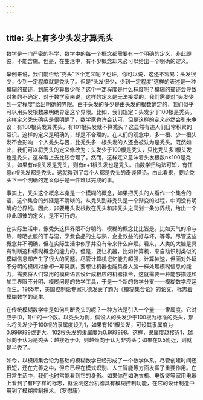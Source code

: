 ```yaml
---
---
---
```

title: 头上有多少头发才算秃头
---




数学是一门严密的科学，数学中的每一个概念都需要有一个明确的定义，非此即彼，不能含糊。但是，在生活中，有不少概念却未必可以给出一个明确的定义。

举例来说，我们能否给“秃头”下个定义呢？也许，你可以说，这还不容易：头发很少，少到一定程度就是秃头了。但是“头发很少，少到一定程度”这样的表述是一种模糊的描述，到底多少算很少呢？这个一定程度是什么程度呢？模糊的描述会导致对象的不确定，对于数学家来说，这样的定义是无法接受的。我们需要对“头发少到一定程度”给出明确的界限。由于头发的多少是由头发的根数确定的，我们似乎可以用头发根数来明确界定这个界限。比如，我们规定：头发少于100根是秃头。这样定义秃头确实是很明确了，数学家也许会认可，但是这样的定义必然会引来争议：有100根头发算秃头，有101根头发就不算秃头？这显然有违人们日常积累的常识。这样的定义是明确的，却是不合理的。在人们的观念中，多一根、少一根头发不会影响一个人秃头与否，比秃头多一根头发的人还会被认为是秃头。既然如此，我们可以将秃头的定义修改为：头发少于100根是秃头，只比秃头多1根头发也是秃头。这样看上去比较合理了。然而，这样定义意味着头发根数n≤100是秃头，如果有n根头发是秃头，则有n+1根头发也是秃头。由数学归纳法可知，有任意n根头发都是秃头。这就得到了每个人都是秃头的奇谈怪论。由此看来，要给秃头下一个明确的定义似乎是一件难以完成的事。



事实上，秃头这个概念本身是一个模糊的概念，如果把秃头的人看作一个集合的话，这个集合的外延是不清晰的。从秃头到非秃头是一个渐变的过程，中间没有明确的分界线。因此，非要用头发根数在秃头和非秃头之间划一条分界线，给出一个非此即彼的定义，是不可行的。

在实际生活中，像秃头这样界限不分明的、模糊的概念比比皆是。比如天气的冷与热，晾晒衣服的干与湿，烹煮食品的生与熟，企业效益的好与坏，等等。尽管这些概念并不明确，但在实际生活中似乎并没有带来什么麻烦。看来，人类的大脑是具有判断这种模糊概念的能力的。但是，要让机器，比如计算机，来自动识别类似的模糊信息却产生了很大的问题。尽管计算机记忆能力超强，计算神速，但面对外延不分明的模糊对象却一筹莫展。要想让机器也能具备人脑一样处理模糊信息的能力，需要将人们常用的模糊语言设计成相应的机器指令，这就需要一种能够描述和加工界限不分明、模糊问题的数学工具，于是一个新的数学分支——模糊数学应运而生。1965年，美国控制论专家扎德发表了题为《模糊集合论》的论文，标志着模糊数学的诞生。

在传统模糊数学中是如何判断秃头的呢？一种方法是引入一个量——隶属度。它对应于[0，1]中的一个数。以秃头为例，假设人的头发少于100根为标准的秃头，那么将头发少于100根的隶属度设为1，如果有101根头发，可设其隶属度为0.999999或更大，102根头发的隶属度为0.999998。这样，隶属度越接近1，越倾向于认为是秃头；越接近于0，则越倾向于认为非秃头；如果在0.5附近，则就是半秃了。

如今，以模糊集合论为基础的模糊数学已经形成了一个数学体系。尽管创建时间还很短，还在完善之中，但它已经在模式识别、人工智能等方面发挥了重要作用。在日常生活中，我们也时常能看到它的身影。如果你在如洗衣机、电饭煲等家用电器上看到了有F字样的标志，就说明这台机器具有模糊控制功能，在它的设计制造中用到了模糊控制技术。（罗懋康）